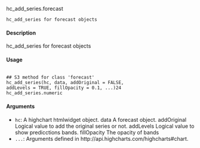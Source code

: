 hc_add_series.forecast

``hc_add_series for forecast objects``

#### Description 

hc_add_series for forecast objects

#### Usage 
<pre><code>
## S3 method for class 'forecast'
hc_add_series(hc, data, addOriginal = FALSE,
addLevels = TRUE, fillOpacity = 0.1, ...)24
hc_add_series.numeric
</code></pre> 
#### Arguments 
 

* ``hc ``: A highchart htmlwidget object.
data A forecast object.
addOriginal Logical value to add the original series or not.
addLevels Logical value to show predicctions bands.
fillOpacity The opacity of bands
* ``...``: Arguments defined in http://api.highcharts.com/highcharts#chart.


